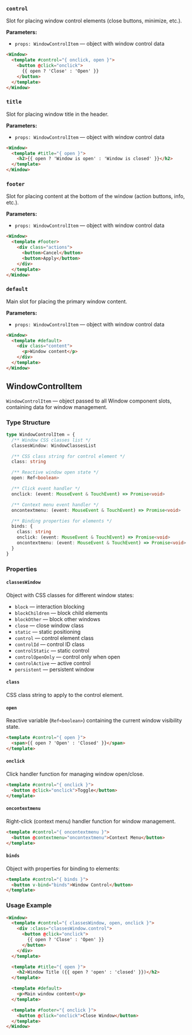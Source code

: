 ### `control`

Slot for placing window control elements (close buttons, minimize, etc.).

**Parameters:**
- `props: WindowControlItem` — object with window control data

```html
<Window>
  <template #control="{ onclick, open }">
    <button @click="onclick">
      {{ open ? 'Close' : 'Open' }}
    </button>
  </template>
</Window>
```

### `title`

Slot for placing window title in the header.

**Parameters:**
- `props: WindowControlItem` — object with window control data

```html
<Window>
  <template #title="{ open }">
    <h2>{{ open ? 'Window is open' : 'Window is closed' }}</h2>
  </template>
</Window>
```

### `footer`

Slot for placing content at the bottom of the window (action buttons, info, etc.).

**Parameters:**
- `props: WindowControlItem` — object with window control data

```html
<Window>
  <template #footer>
    <div class="actions">
      <button>Cancel</button>
      <button>Apply</button>
    </div>
  </template>
</Window>
```

### `default`

Main slot for placing the primary window content.

**Parameters:**
- `props: WindowControlItem` — object with window control data

```html
<Window>
  <template #default>
    <div class="content">
      <p>Window content</p>
    </div>
  </template>
</Window>
```

## WindowControlItem

`WindowControlItem` — object passed to all Window component slots, containing data for window management.

### Type Structure

```typescript
type WindowControlItem = {
  /** Window CSS classes list */
  classesWindow: WindowClassesList

  /** CSS class string for control element */
  class: string

  /** Reactive window open state */
  open: Ref<boolean>

  /** Click event handler */
  onclick: (event: MouseEvent & TouchEvent) => Promise<void>

  /** Context menu event handler */
  oncontextmenu: (event: MouseEvent & TouchEvent) => Promise<void>

  /** Binding properties for elements */
  binds: {
    class: string
    onclick: (event: MouseEvent & TouchEvent) => Promise<void>
    oncontextmenu: (event: MouseEvent & TouchEvent) => Promise<void>
  }
}
```

### Properties

#### `classesWindow`

Object with CSS classes for different window states:

- `block` — interaction blocking
- `blockChildren` — block child elements
- `blockOther` — block other windows
- `close` — close window class
- `static` — static positioning
- `control` — control element class
- `controlId` — control ID class
- `controlStatic` — static control
- `controlOpenOnly` — control only when open
- `controlActive` — active control
- `persistent` — persistent window

#### `class`

CSS class string to apply to the control element.

#### `open`

Reactive variable (`Ref<boolean>`) containing the current window visibility state.

```html
<template #control="{ open }">
  <span>{{ open ? 'Open' : 'Closed' }}</span>
</template>
```

#### `onclick`

Click handler function for managing window open/close.

```html
<template #control="{ onclick }">
  <button @click="onclick">Toggle</button>
</template>
```

#### `oncontextmenu`

Right-click (context menu) handler function for window management.

```html
<template #control="{ oncontextmenu }">
  <button @contextmenu="oncontextmenu">Context Menu</button>
</template>
```

#### `binds`

Object with properties for binding to elements:

```html
<template #control="{ binds }">
  <button v-bind="binds">Window Control</button>
</template>
```

### Usage Example

```html
<Window>
  <template #control="{ classesWindow, open, onclick }">
    <div :class="classesWindow.control">
      <button @click="onclick">
        {{ open ? 'Close' : 'Open' }}
      </button>
    </div>
  </template>

  <template #title="{ open }">
    <h2>Window Title ({{ open ? 'open' : 'closed' }})</h2>
  </template>

  <template #default>
    <p>Main window content</p>
  </template>

  <template #footer="{ onclick }">
    <button @click="onclick">Close Window</button>
  </template>
</Window>
```
